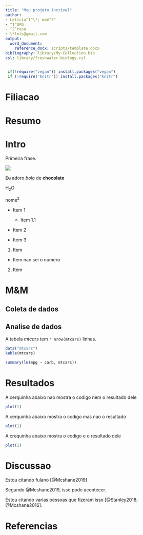 ```yaml
---
title: "Meu projeto incrivel"
author: 
- Leticia^1^\*; mae^2^
- ^1^UFG
- ^2^casa
- \*lets@gmail.com
output: 
  word_document:
    reference_docx: scripts/template.docx
bibliography: library/My-Collection.bib
csl: library/freshwater-biology.csl
---
```


```r
 if(!require("vegan")) install.packages("vegan")
 if (!require("knitr")) install.packages("knitr")

```
<!-- https://github.com/citation-style-language/styles -->

# Filiacao

# Resumo

# Intro

Primeira frase.


![](figuras/meuplot.png)

~~Eu~~ adoro *bolo* de **chocolate**

H~2~O

nome^2^

- Item 1
  - Item 1.1

- Item 2

- Item 3

1. Item
  - Item nao sei o numero

2. Item

# M&M

## Coleta de dados

## Analise de dados


A tabela *mtcars* tem `r nrow(mtcars)` linhas. 

```r
data("mtcars")
kable(mtcars)
```


```r


summary(lm(mpg ~ carb, mtcars))
```


# Resultados

A cerquinha abaixo nao mostra o codigo nem o resultado dele

```r
plot(1)
```

A cerquinha abaixo mostra o codigo mas nao o resultado

```r
plot(1)

```

A crequinha abaixo mostra o codigo e o resultado dele

```r
plot(1)

```


# Discussao

Estou citando fulano [@Mcshane2019]

Segundo @Mcshane2019, isso pode acontecer.

Estou citando varias pessoas que fizeram isso [@Stanley2018; @Mcshane2016].

# Referencias
